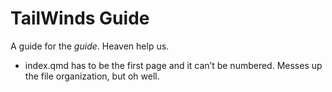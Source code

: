 # TailWinds Guide

A guide for the *guide*. Heaven help us.

- index.qmd has to be the first page and it can't be numbered. Messes up the file organization, but oh well.
